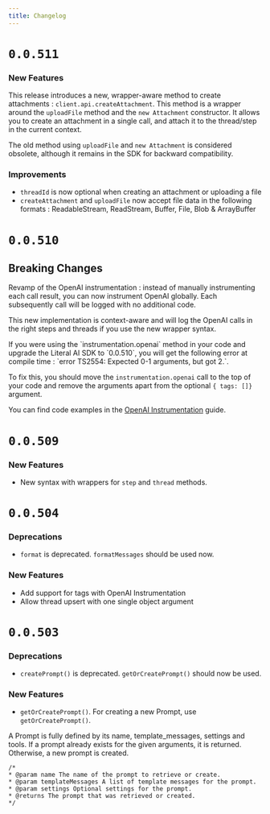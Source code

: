 ```yaml
---
title: Changelog
---
```


# `0.0.511`

### New Features

This release introduces a new, wrapper-aware method to create attachments : `client.api.createAttachment`. This method is a wrapper around the `uploadFile` method and the `new Attachment` constructor. It allows you to create an attachment in a single call, and attach it to the thread/step in the current context.

The old method using `uploadFile` and `new Attachment` is considered obsolete, although it remains in the SDK for backward compatibility.

### Improvements

* `threadId` is now optional when creating an attachment or uploading a file
* `createAttachment` and `uploadFile` now accept file data in the following formats : ReadableStream, ReadStream, Buffer, File, Blob & ArrayBuffer

# `0.0.510`

## Breaking Changes

Revamp of the OpenAI instrumentation : instead of manually instrumenting each call result, you can now instrument OpenAI globally. Each subsequently call will be logged with no additional code.

This new implementation is context-aware and will log the OpenAI calls in the right steps and threads if you use the new wrapper syntax.

<Warning>
  If you were using the `instrumentation.openai` method in your code and upgrade the Literal AI SDK to `0.0.510`, you will get the following error at compile time : `error TS2554: Expected 0-1 arguments, but got 2.`.

  To fix this, you should move the `instrumentation.openai` call to the top of your code and remove the arguments apart from the optional `{ tags: []}` argument.

  You can find code examples in the [OpenAI Instrumentation](/integrations/openai) guide.
</Warning>

# `0.0.509`

### New Features

* New syntax with wrappers for `step` and `thread` methods.

# `0.0.504`

### Deprecations

* `format` is deprecated. `formatMessages` should be used now.

### New Features

* Add support for tags with OpenAI Instrumentation
* Allow thread upsert with one single object argument

# `0.0.503`

### Deprecations

* `createPrompt()` is deprecated. `getOrCreatePrompt()` should now be used.


### New Features 

* `getOrCreatePrompt()`. For creating a new Prompt, use `getOrCreatePrompt()`. 

A Prompt is fully defined by its name, template_messages, settings and tools. If a prompt already exists for the given arguments, it is returned. Otherwise, a new prompt is created.

```jsdoc    
/* 
* @param name The name of the prompt to retrieve or create.
* @param templateMessages A list of template messages for the prompt.
* @param settings Optional settings for the prompt.
* @returns The prompt that was retrieved or created.
*/
```